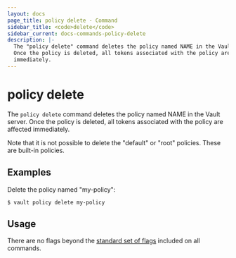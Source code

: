 ```yaml
---
layout: docs
page_title: policy delete - Command
sidebar_title: <code>delete</code>
sidebar_current: docs-commands-policy-delete
description: |-
  The "policy delete" command deletes the policy named NAME in the Vault server.
  Once the policy is deleted, all tokens associated with the policy are affected
  immediately.
---
```


# policy delete

The `policy delete` command deletes the policy named NAME in the Vault server.
Once the policy is deleted, all tokens associated with the policy are affected
immediately.

Note that it is not possible to delete the "default" or "root" policies. These
are built-in policies.

## Examples

Delete the policy named "my-policy":

```text
$ vault policy delete my-policy
```

## Usage

There are no flags beyond the [standard set of flags](/docs/commands/index.html)
included on all commands.
